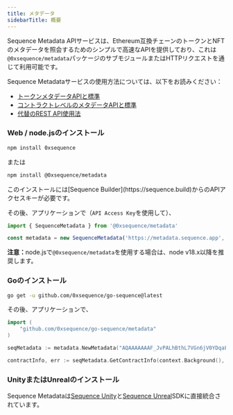 ```yaml
---
title: メタデータ
sidebarTitle: 概要
---
```


Sequence Metadata APIサービスは、Ethereum互換チェーンのトークンとNFTのメタデータを照会するためのシンプルで高速なAPIを提供しており、これは`@0xsequence/metadata`パッケージのサブモジュールまたはHTTPリクエストを通じて利用可能です。

Sequence Metadataサービスの使用方法については、以下をお読みください：

* [トークンメタデータAPIと標準](/api-references/metadata/examples/token-metadata)
* [コントラクトレベルのメタデータAPIと標準](/api-references/metadata/examples/contract-metadata)
* [代替のREST API使用法](/api-references/metadata/examples/rest-api)

### Web / node.jsのインストール

```bash Terminal
npm install 0xsequence
```

または

```bash Terminal
npm install @0xsequence/metadata
```

<Note>
  このインストールには[Sequence Builder](https://sequence.build)からのAPIアクセスキーが必要です。
</Note>

その後、アプリケーションで（`API Access Key`を使用して）、

```ts
import { SequenceMetadata } from '@0xsequence/metadata'

const metadata = new SequenceMetadata('https://metadata.sequence.app', 'AQAAAAAAAF_JvPALhBthL7VGn6jV0YDqaFY')
```

**注意：**&#x6E;ode.jsで`@0xsequence/metadata`を使用する場合は、node v18.x以降を推奨します。

### Goのインストール

```bash
go get -u github.com/0xsequence/go-sequence@latest
```

その後、アプリケーションで、

```go
import (
	"github.com/0xsequence/go-sequence/metadata"
)

seqMetadata := metadata.NewMetadata("AQAAAAAAAF_JvPALhBthL7VGn6jV0YDqaFY")

contractInfo, err := seqMetadata.GetContractInfo(context.Background(), "polygon", "0x631998e91476DA5B870D741192fc5Cbc55F5a52E")
```

### UnityまたはUnrealのインストール

Sequence Metadataは[Sequence Unity](/sdk/unity/overview)と[Sequence Unreal](/sdk/unreal/introduction)SDKに直接統合されています。
